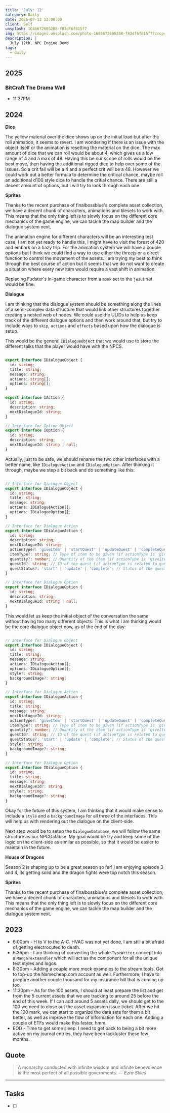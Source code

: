 ```yaml
---
title: 'July: 12'
category: Daily
date: 2025-07-12 12:00:00
client: Self
unsplash: 1686672605288-f83df6f815f7
img: https://images.unsplash.com/photo-1686672605288-f83df6f815f7?crop=entropy&cs=srgb&fm=jpg&ixid=MnwzNjM5Nzd8MHwxfHJhbmRvbXx8fHx8fHx8fDE2ODE3NDg2ODY&ixlib=rb-4.0.3&q=85
description: |
  July 12th. NPC Engine Demo
tags:
  - daily
---
```


## 2025

### BitCraft The Drama Wall

-   11:37PM

    

## 2024

**Dice**

The yellow material over the dice shows up on the initial load but after the roll animation, it seems to revert.
I am wondering if there is an issue with the object itself or the animation is resetting the material on the dice.
The max amount of dice that we can roll would be about 4, which gives us a low range of 4 and a max of 48.
Having this be our scope of rolls would be the best move, then having the additional rigged dice to help over some of the issues.
So a crit fail will be a 4 and a perfect crit will be a 48.
However we could work out a better formula to determine the critical chance, maybe roll an additional d100 style dice to handle the critial chance.
There are still a decent amount of options, but I will try to look through each one.

**Sprites**

Thanks to the recent purchase of finalbossblue's complete asset collection, we have a decent chunk of characters, animations and tilesets to work with.
This means that the only thing left is to slowly focus on the different core mechanics of the game engine, we can tackle the map builder and the dialogue system next.

The animation engine for different characters will be an interesting test case, I am not yet ready to handle this, I might have to visit the forest of 420 and embark on a hazy trip.
For the animation system we will have a couple options but I think we could find a way to use either the threejs or a direct function to control the movement of the assets.
I am trying my best to think through the best course of action but it seems that we do not want to create a situation where every new item would require a vast shift in animation.

Replacing Fudster's in-game character from a `monk` set to the `jesus` set would be fine.

**Dialogue**

I am thinking that the dialogue system should be something along the lines of a semi-complex data structure that would link other structures together creating a nested web of nodes.
We could use the ULIDs to help us keep track of the different dialogue options and then work around that, but try to include ways to `skip`, `actions` and `effects` based upon how the dialogue is setup.

This would be the general `IDialogueObject` that we would use to store the different talks that the player would have with the NPCS.

```ts

export interface IDialogueObject {
  id: string;
  title: string;
  message: string;
  actions: string[];
  options: string[];
}

export interface IAction {
  id: string;
  description: string;
  nextDialogueId: string;
}

// Interface for Option Object
export interface IOption {
  id: string;
  description: string;
  nextDialogueId: string | null;
}

```

Actually, just to be safe, we should rename the two other interfaces with a better name, like `IDialogueAction` and `IDialogueOption`.
After thinking it through, maybe we step a bit back and do something like this:

```ts

// Interface for Dialogue Object
export interface IDialogueObject {
  id: string;
  title: string;
  message: string;
  actions: IDialogueAction[];
  options: IDialogueOption[];
}

// Interface for Dialogue Action
export interface IDialogueAction {
  id: string;
  description: string;
  nextDialogueId: string;
  actionType?: 'giveItem' | 'startQuest' | 'updateQuest' | 'completeQuest';
  itemType?: string; // Type of item to be given (if actionType is 'giveItem')
  quantity?: number; // Quantity of the item (if actionType is 'giveItem')
  questId?: string; // ID of the quest (if actionType is related to quests)
  questStatus?: 'start' | 'update' | 'complete'; // Status of the quest (if actionType is related to quests)
}

// Interface for Dialogue Option
export interface IDialogueOption {
  id: string;
  description: string;
  nextDialogueId: string | null;
}

```

This would let us keep the initial object of the conversation the same without having too many different objects.
This is what I am thinking would be the core dialogue object now, as of the end of the day:

```ts

// Interface for Dialogue Object
export interface IDialogueObject {
  id: string;
  title: string;
  message: string;
  actions: IDialogueAction[];
  options: IDialogueOption[];
  style?: string;
  backgroundImage?: string;
}

// Interface for Dialogue Action
export interface IDialogueAction {
  id: string;
  title: string;
  message: string;
  nextDialogueId: string;
  actionType?: 'giveItem' | 'startQuest' | 'updateQuest' | 'completeQuest';
  itemType?: string; // Type of item to be given (if actionType is 'giveItem')
  quantity?: number; // Quantity of the item (if actionType is 'giveItem')
  questId?: string; // ID of the quest (if actionType is related to quests)
  questStatus?: 'start' | 'update' | 'complete'; // Status of the quest (if actionType is related to quests)
  style?: string;
  backgroundImage?: string;
}

// Interface for Dialogue Option
export interface IDialogueOption {
  id: string;
  title: string;
  message: string;
  nextDialogueId?: string;
  style?: string;
  backgroundImage?: string;
}


```

Okay for the future of this system, I am thinking that it would make sense to include a `style` and a `backgroundImage` for all three of the interfaces.
This will help us with rendering out the dialogue on the client-side.

Next step would be to setup the `DialogueDatabase`, we will follow the same structure as our NPCDatabse.
My goal would be try and keep some of the logic on the client-side as similar as possible, so that it would be easier to maintain in the future.


**House of Dragons**

Season 2 is shaping up to be a great season so far!
I am enjoying episode 3 and 4, its getting solid and the dragon fights were top notch this season.



**Sprites**

Thanks to the recent purchase of finalbossblue's complete asset collection, we have a decent chunk of characters, animations and tilesets to work with.
This means that the only thing left is to slowly focus on the different core mechanics of the game engine, we can tackle the map builder and the dialogue system next.



## 2023
- 6:00pm - H to V to the A-C. HVAC was not yet done, I am still a bit afraid of getting electrocuted to death.
- 6:35pm - I am thinking of converting the whole `TypeWriter` concept into a `MangaTextHandler` which will act as the component for all the unique text styles and logos.
- 8:30pm - Adding a couple more mock examples to the stream tools. Got to top-up the Namecheap.com account as well. Furthermore, I have to prepare another couple thousand for my insurance bill that is coming up too. 
- 11:30pm - As for the 100 assets, I should at least prepare the list and get from the 5 current assets that we are tracking to around 25 before the end of this week. If I can add around 5 assets daily, we should get to the 100 we need to close out the asset expansion issue ticket. After we hit the 100 mark, we can start to organize the data sets for them a bit better, as well as improve the flow of information for each one. Adding a couple of ETFs would make this faster, hmm.
- EOD - Time to get some sleep. I need to get back to being a bit more active on my journal entries, they have been lackluster these few months.

## Quote

> A monarchy conducted with infinite wisdom and infinite benevolence is the most perfect of all possible governments.
> — <cite>Ezra Stiles</cite>

---

## Tasks

- [ ]